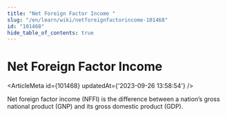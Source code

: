```yaml
---
title: "Net Foreign Factor Income "
slug: "/en/learn/wiki/netforeignfactorincome-101468"
id: "101468"
hide_table_of_contents: true
---
```



# Net Foreign Factor Income 

<ArticleMeta id={101468} updatedAt={'2023-09-26 13:58:54'} />
<div className='border-solid border-b border-t-0 my-4 border-[var(--ifm-color-gray-300)]' />

Net foreign factor income (NFFI) is the difference between a nation’s gross national product (GNP) and its gross domestic product (GDP).

